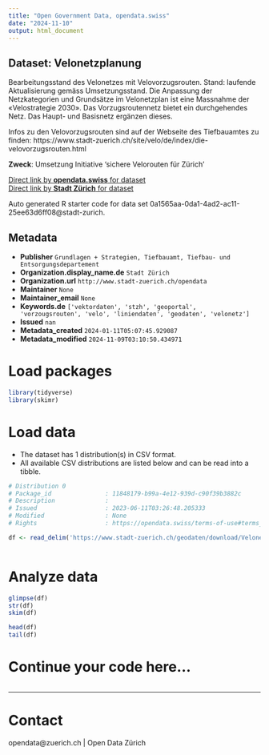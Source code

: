 ```yaml
---
title: "Open Government Data, opendata.swiss"
date: "2024-11-10"
output: html_document
---
```


## Dataset: Velonetzplanung

Bearbeitungsstand des Velonetzes mit Velovorzugsrouten. Stand: laufende Aktualisierung gemäss Umsetzungsstand.
Die Anpassung der Netzkategorien und Grundsätze im Velonetzplan ist eine Massnahme der «Velostrategie 2030». Das Vorzugsroutennetz bietet ein durchgehendes Netz. Das Haupt- und Basisnetz ergänzen dieses.

Infos zu den Velovorzugsrouten sind auf der Webseite des Tiefbauamtes zu finden: https://www.stadt-zuerich.ch/site/velo/de/index/die-velovorzugsrouten.html

**Zweck**: Umsetzung Initiative 'sichere Velorouten für Zürich'

[Direct link by **opendata.swiss** for dataset](https://opendata.swiss/de/dataset/velonetzplanung)<br>
[Direct link by **Stadt Zürich** for dataset](https://data.stadt-zuerich.ch/dataset/geo_velonetzplanung)

Auto generated R starter code for data set 0a1565aa-0da1-4ad2-ac11-25ee63d6ff08@stadt-zurich.

## Metadata

- **Publisher** `Grundlagen + Strategien, Tiefbauamt, Tiefbau- und Entsorgungsdepartement`
- **Organization.display_name.de** `Stadt Zürich`
- **Organization.url** `http://www.stadt-zuerich.ch/opendata`
- **Maintainer** `None`
- **Maintainer_email** `None`
- **Keywords.de** `['vektordaten', 'stzh', 'geoportal', 'vorzougsrouten', 'velo', 'liniendaten', 'geodaten', 'velonetz']`
- **Issued** `nan`
- **Metadata_created** `2024-01-11T05:07:45.929087`
- **Metadata_modified** `2024-11-09T03:10:50.434971`


# Load packages

```r

library(tidyverse)
library(skimr)

```

# Load data

-   The dataset has 1 distribution(s) in CSV format.
-   All available CSV distributions are listed below and can be read into a tibble.

```r

# Distribution 0
# Package_id               : 11848179-b99a-4e12-939d-c90f39b3882c
# Description              : 
# Issued                   : 2023-06-11T03:26:48.205333
# Modified                 : None
# Rights                   : https://opendata.swiss/terms-of-use#terms_open

df <- read_delim('https://www.stadt-zuerich.ch/geodaten/download/Velonetzplanung?format=10008')



```

# Analyze data

```r

glimpse(df)
str(df)
skim(df)

head(df)
tail(df)

```

# Continue your code here...

```r

```

------------------------------------------------------------------------

# Contact

opendata@zuerich.ch | Open Data Zürich
